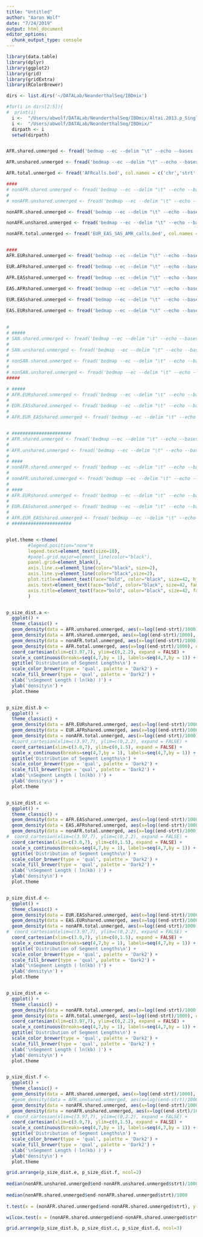 ```yaml
---
title: "Untitled"
author: "Aaron Wolf"
date: "7/24/2019"
output: html_document
editor_options: 
  chunk_output_type: console
---
```


```r
library(data.table)
library(dplyr)
library(ggplot2)
library(grid)
library(gridExtra)
library(RColorBrewer)

```


```r

dirs <- list.dirs('~/DATALab/NeanderthalSeq/IBDmix')

#for(i in dirs[2:5]){
#  print(i)
  i <-  "/Users/abwolf/DATALab/NeanderthalSeq/IBDmix/Altai.2013.p_SingleArchaic.final_callset/" 
  i <-  "/Users/abwolf/DATALab/NeanderthalSeq/IBDmix/" 
  dirpath <- i
  setwd(dirpath)


AFR.shared.unmerged <- fread('bedmap --ec --delim "\t" --echo --bases --bp-ovr 1 --indicator AFRcalls.bed EUR_EAS_SAS_AMR_calls.bed.merged', col.names = c('chr','strt','end', 'ID' ,'pop','anc','bases','indicator')) %>% filter(indicator==1)

AFR.unshared.unmerged <- fread('bedmap --ec --delim "\t" --echo --bases --bp-ovr 1 --indicator AFRcalls.bed EUR_EAS_SAS_AMR_calls.bed.merged', col.names = c('chr','strt','end', 'ID', 'pop','anc','bases','indicator')) %>% filter(indicator==0)

AFR.total.unmerged <- fread('AFRcalls.bed', col.names = c('chr','strt','end','ID', 'pop','anc'))

####
# nonAFR.shared.unmerged <- fread('bedmap --ec --delim "\t" --echo --bases --bp-ovr 1 --indicator EUR_EAS_SAS_AMR_calls.bed AFRcalls.bed.merged', col.names = c('chr','strt','end','ID', 'pop','anc','bases','indicator')) %>% filter(indicator==1)
# 
# nonAFR.unshared.unmerged <- fread('bedmap --ec --delim "\t" --echo --bases --bp-ovr 1 --indicator EUR_EAS_SAS_AMR_calls.bed AFRcalls.bed.merged', col.names = c('chr','strt','end','ID', 'pop','anc','bases','indicator')) %>% filter(indicator==0)

nonAFR.shared.unmerged <- fread('bedmap --ec --delim "\t" --echo --bases --bp-ovr 1 --indicator EUR_EAScalls.bed AFRcalls.bed.merged', col.names = c('chr','strt','end','ID', 'pop','anc','bases','indicator')) %>% filter(indicator==1)

nonAFR.unshared.unmerged <- fread('bedmap --ec --delim "\t" --echo --bases --bp-ovr 1 --indicator EUR_EAScalls.bed AFRcalls.bed.merged', col.names = c('chr','strt','end','ID', 'pop','anc','bases','indicator')) %>% filter(indicator==0)

nonAFR.total.unmerged <- fread('EUR_EAS_SAS_AMR_calls.bed', col.names = c('chr','strt','end','ID', 'pop','anc'))


####
AFR.EURshared.unmerged <- fread('bedmap --ec --delim "\t" --echo --bases --bp-ovr 1 --indicator AFRcalls.bed EURcalls.bed', col.names = c('chr','strt','end', 'ID', 'pop','anc','bases','indicator')) %>% filter(indicator==1)

EUR.AFRshared.unmerged <- fread('bedmap --ec --delim "\t" --echo --bases --bp-ovr 1 --indicator EURcalls.bed AFRcalls.bed', col.names = c('chr','strt','end', 'ID', 'pop','anc','bases','indicator')) %>% filter(indicator==1)

AFR.EASshared.unmerged <- fread('bedmap --ec --delim "\t" --echo --bases --bp-ovr 1 --indicator AFRcalls.bed EAScalls.bed', col.names = c('chr','strt','end', 'ID', 'pop','anc','bases','indicator')) %>% filter(indicator==1)

EAS.AFRshared.unmerged <- fread('bedmap --ec --delim "\t" --echo --bases --bp-ovr 1 --indicator EAScalls.bed AFRcalls.bed', col.names = c('chr','strt','end', 'ID', 'pop','anc','bases','indicator')) %>% filter(indicator==1)
 
EUR.EASshared.unmerged <- fread('bedmap --ec --delim "\t" --echo --bases --bp-ovr 1 --indicator EURcalls.bed EAScalls.bed', col.names = c('chr','strt','end', 'ID', 'pop','anc','bases','indicator')) %>% filter(indicator==1)

EAS.EURshared.unmerged <- fread('bedmap --ec --delim "\t" --echo --bases --bp-ovr 1 --indicator EAScalls.bed EURcalls.bed', col.names = c('chr','strt','end', 'ID', 'pop','anc','bases','indicator')) %>% filter(indicator==1)
 

# 
# #####
# SAN.shared.unmerged <- fread('bedmap --ec --delim "\t" --echo --bases --fraction-map 0.001 --indicator SANcalls.bed EUR_EAS_SAS_AMR_calls.bed.merged', col.names = c('chr','strt','end', 'ID' ,'pop','anc','bases','indicator')) %>% filter(indicator==1)
# 
# SAN.unshared.unmerged <- fread('bedmap --ec --delim "\t" --echo --bases --fraction-map 0.001 --indicator SANcalls.bed EUR_EAS_SAS_AMR_calls.bed.merged', col.names = c('chr','strt','end', 'ID', 'pop','anc','bases','indicator')) %>% filter(indicator==0)
# 
# nonSAN.shared.unmerged <- fread('bedmap --ec --delim "\t" --echo --bases --fraction-map 0.001 --indicator EUR_EAS_SAS_AMR_calls.bed SANcalls.bed.merged', col.names = c('chr','strt','end','ID', 'pop','anc','bases','indicator')) %>% filter(indicator==1)
# 
# nonSAN.unshared.unmerged <- fread('bedmap --ec --delim "\t" --echo --bases --fraction-map 0.001 --indicator EUR_EAS_SAS_AMR_calls.bed SANcalls.bed.merged', col.names = c('chr','strt','end','ID', 'pop','anc','bases','indicator')) %>% filter(indicator==0)
#####

# #####
# AFR.EURshared.unmerged <- fread('bedmap --ec --delim "\t" --echo --bases --fraction-map 0.001 --indicator YRIcalls.bed EURcalls.bed.merged', col.names = c('chr','strt','end', 'ID', 'pop','anc','bases','indicator')) %>% filter(indicator==1)
# 
# EUR.EASshared.unmerged <- fread('bedmap --ec --delim "\t" --echo --bases --fraction-map 0.001 --indicator EURcalls.bed EAScalls.bed.merged', col.names = c('chr','strt','end','ID', 'pop','anc','bases','indicator')) %>% filter(indicator==1)
# 
# AFR.EUR_EASshared.unmerged <- fread('bedmap --ec --delim "\t" --echo --bases --fraction-map 0.001 --indicator YRIcalls.bed EUR_EAScalls.bed.merged', col.names = c('chr','strt','end', 'ID', 'pop','anc','bases','indicator')) %>% filter(indicator==1)


# ######################
# AFR.shared.unmerged <- fread('bedmap --ec --delim "\t" --echo --bases --fraction-map 0.001 --indicator AFRcalls.bed EUR_EAS_SAS_AMR_calls.bed.merged', col.names = c('chr','strt','end', 'ID' ,'pop','anc','bases','indicator')) %>% filter(indicator==1)
# 
# AFR.unshared.unmerged <- fread('bedmap --ec --delim "\t" --echo --bases --fraction-map 0.001 --indicator AFRcalls.bed EUR_EAS_SAS_AMR_calls.bed.merged', col.names = c('chr','strt','end', 'ID', 'pop','anc','bases','indicator')) %>% filter(indicator==0)
# 
# ####
# nonAFR.shared.unmerged <- fread('bedmap --ec --delim "\t" --echo --bases --fraction-map 0.001 --indicator EUR_EAS_SAS_AMR_calls.bed AFRcalls.bed.merged', col.names = c('chr','strt','end','ID', 'pop','anc','bases','indicator')) %>% filter(indicator==1)
# 
# nonAFR.unshared.unmerged <- fread('bedmap --ec --delim "\t" --echo --bases --fraction-map 0.001 --indicator EUR_EAS_SAS_AMR_calls.bed AFRcalls.bed.merged', col.names = c('chr','strt','end','ID', 'pop','anc','bases','indicator')) %>% filter(indicator==0)
# 
# ####
# AFR.EURshared.unmerged <- fread('bedmap --ec --delim "\t" --echo --bases --fraction-map 0.001 --indicator AFRcalls.bed EURcalls.bed.merged', col.names = c('chr','strt','end', 'ID', 'pop','anc','bases','indicator')) %>% filter(indicator==1)
# 
# EUR.EASshared.unmerged <- fread('bedmap --ec --delim "\t" --echo --bases --fraction-map 0.001 --indicator EURcalls.bed EAScalls.bed.merged', col.names = c('chr','strt','end','ID', 'pop','anc','bases','indicator')) %>% filter(indicator==1)
# 
# AFR.EUR_EASshared.unmerged <- fread('bedmap --ec --delim "\t" --echo --bases --fraction-map 0.001 --indicator AFRcalls.bed EUR_EAScalls.bed.merged', col.names = c('chr','strt','end', 'ID', 'pop','anc','bases','indicator')) %>% filter(indicator==1)
# ######################


plot.theme <-theme(
        #legend.position="none"m
        legend.text=element_text(size=18),
        #panel.grid.major=element_line(color="black"),
        panel.grid=element_blank(),
        axis.line.x=element_line(color="black", size=2),
        axis.line.y=element_line(color="black",size=2),
        plot.title=element_text(face="bold", color="black", size=42, hjust = 0.5, family = "Helvetica"),
        axis.text=element_text(face="bold", color="black", size=42, family = "Helvetica"),
        axis.title=element_text(face="bold", color="black", size=42, family = "Helvetica")
        )


p_size_dist.a <- 
  ggplot() + 
  theme_classic() +
  geom_density(data = AFR.unshared.unmerged, aes(x=log((end-strt)/1000), color="AFR.unshared.unmerged", fill="AFR.unshared.unmerged"), size=4, alpha=0.2) +
  geom_density(data = AFR.shared.unmerged, aes(x=log((end-strt)/1000), color="AFR.shared.unmerged", fill="AFR.shared.unmerged"), size=4, alpha=0.2) +
  geom_density(data = nonAFR.total.unmerged, aes(x=log((end-strt)/1000), color="nonAFR.total.unmerged", fill="nonAFR.total.unmerged"), size=4, alpha=0.2) +
  geom_density(data = AFR.total.unmerged, aes(x=log((end-strt)/1000), color="AFR.total.unmerged", fill="AFR.total.unmerged"), size=4, alpha=0.2) +
  coord_cartesian(xlim=c(3.97,7), ylim=c(0,2.2), expand = FALSE) +
  scale_x_continuous(breaks=seq(4,7,by = 1), labels=seq(4,7,by = 1)) +
  ggtitle('Distribution of Segment Lengths\n') +
  scale_color_brewer(type = 'qual', palette = 'Dark2') +
  scale_fill_brewer(type = 'qual', palette = 'Dark2') +
  xlab('\nSegment Length ( ln(kb) )') +
  ylab('density\n') +
  plot.theme


p_size_dist.b <- 
  ggplot() + 
  theme_classic() +
  geom_density(data = AFR.EURshared.unmerged, aes(x=log((end-strt)/1000), color="AFR.EURshared.unmerged", fill="AFR.EURshared.unmerged"), size=4, alpha=0.2) +
  geom_density(data = EUR.AFRshared.unmerged, aes(x=log((end-strt)/1000), color="EUR.AFRshared.unmerged", fill="EUR.AFRshared.unmerged"), size=4, alpha=0.2) +
  geom_density(data = nonAFR.total.unmerged, aes(x=log((end-strt)/1000), color="nonAFR.total.unmerged", fill="nonAFR.total.unmerged"), size=4, alpha=0.2) +
  #coord_cartesian(xlim=c(3.97,7), ylim=c(0,2.2), expand = FALSE) +
  coord_cartesian(xlim=c(3.0,7), ylim=c(0,1.5), expand = FALSE) +
  scale_x_continuous(breaks=seq(4,7,by = 1), labels=seq(4,7,by = 1)) +
  ggtitle('Distribution of Segment Lengths\n') +
  scale_color_brewer(type = 'qual', palette = 'Dark2') +
  scale_fill_brewer(type = 'qual', palette = 'Dark2') +
  xlab('\nSegment Length ( ln(kb) )') +
  ylab('density\n') +
  plot.theme


p_size_dist.c <- 
  ggplot() + 
  theme_classic() +
  geom_density(data = AFR.EASshared.unmerged, aes(x=log((end-strt)/1000), color="AFR.EASshared.unmerged", fill="AFR.EASshared.unmerged"), size=4, alpha=0.2) +
  geom_density(data = EAS.AFRshared.unmerged, aes(x=log((end-strt)/1000), color="EAS.AFRshared.unmerged", fill="EAS.AFRshared.unmerged"), size=4, alpha=0.2) +
  geom_density(data = nonAFR.total.unmerged, aes(x=log((end-strt)/1000), color="nonAFR.total.unmerged", fill="nonAFR.total.unmerged"), size=4, alpha=0.2) +
#  coord_cartesian(xlim=c(3.97,7), ylim=c(0,2.2), expand = FALSE) +
  coord_cartesian(xlim=c(3.0,7), ylim=c(0,1.5), expand = FALSE) +
  scale_x_continuous(breaks=seq(4,7,by = 1), labels=seq(4,7,by = 1)) +
  ggtitle('Distribution of Segment Lengths\n') +
  scale_color_brewer(type = 'qual', palette = 'Dark2') +
  scale_fill_brewer(type = 'qual', palette = 'Dark2') +
  xlab('\nSegment Length ( ln(kb) )') +
  ylab('density\n') +
  plot.theme


p_size_dist.d <- 
  ggplot() + 
  theme_classic() +
  geom_density(data = EUR.EASshared.unmerged, aes(x=log((end-strt)/1000), color="EUR.EASshared.unmerged", fill="EUR.EASshared.unmerged"), size=4, alpha=0.2) +
  geom_density(data = EAS.EURshared.unmerged, aes(x=log((end-strt)/1000), color="EAS.EURshared.unmerged", fill="EAS.EURshared.unmerged"), size=4, alpha=0.2) +
  geom_density(data = nonAFR.total.unmerged, aes(x=log((end-strt)/1000), color="nonAFR.total.unmerged", fill="nonAFR.total.unmerged"), size=4, alpha=0.2) +
#  coord_cartesian(xlim=c(3.97,7), ylim=c(0,2.2), expand = FALSE) +
  coord_cartesian(xlim=c(3.0,7), ylim=c(0,1.5), expand = FALSE) +
  scale_x_continuous(breaks=seq(4,7,by = 1), labels=seq(4,7,by = 1)) +
  ggtitle('Distribution of Segment Lengths\n') +
  scale_color_brewer(type = 'qual', palette = 'Dark2') +
  scale_fill_brewer(type = 'qual', palette = 'Dark2') +
  xlab('\nSegment Length ( ln(kb) )') +
  ylab('density\n') +
  plot.theme


p_size_dist.e <-
  ggplot() + 
  theme_classic() +
  geom_density(data = nonAFR.total.unmerged, aes(x=log((end-strt)/1000), color="nonAFR.total.unmerged", fill="nonAFR.total.unmerged"), size=4, alpha=0.2) +
  geom_density(data = AFR.total.unmerged, aes(x=log((end-strt)/1000), color="AFR.total.unmerged", fill="AFR.total.unmerged"), size=4, alpha=0.2) +
  coord_cartesian(xlim=c(3.97,7), ylim=c(0,2.2), expand = FALSE) +
  scale_x_continuous(breaks=seq(4,7,by = 1), labels=seq(4,7,by = 1)) +
  ggtitle('Distribution of Segment Lengths\n') +
  scale_color_brewer(type = 'qual', palette = 'Dark2') +
  scale_fill_brewer(type = 'qual', palette = 'Dark2') +
  xlab('\nSegment Length ( ln(kb) )') +
  ylab('density\n') +
  plot.theme


p_size_dist.f <-
  ggplot() + 
  theme_classic() +
  geom_density(data = AFR.shared.unmerged, aes(x=log((end-strt)/1000), color="AFR.shared.unmerged", fill="AFR.shared.unmerged"), size=4, alpha=0.2) +
  #geom_density(data = AFR.unshared.unmerged, aes(x=log((end-strt)/1000), color="AFR.unshared.unmerged", fill="AFR.unshared.unmerged"), size=4, alpha=0.2) +
  geom_density(data = nonAFR.shared.unmerged, aes(x=log((end-strt)/1000), color="nonAFR.shared.unmerged", fill="nonAFR.shared.unmerged"), size=4, alpha=0.2) +
  geom_density(data = nonAFR.unshared.unmerged, aes(x=log((end-strt)/1000), color="nonAFR.unshared.unmerged", fill="nonAFR.unshared.unmerged"), size=4, alpha=0.2) +
#  coord_cartesian(xlim=c(3.97,7), ylim=c(0,2.2), expand = FALSE) +
  coord_cartesian(xlim=c(3.0,7), ylim=c(0,1.5), expand = FALSE) +
  scale_x_continuous(breaks=seq(4,7,by = 1), labels=seq(4,7,by = 1)) +
  ggtitle('Distribution of Segment Lengths\n') +
  scale_color_brewer(type = 'qual', palette = 'Dark2') +
  scale_fill_brewer(type = 'qual', palette = 'Dark2') +
  xlab('\nSegment Length ( ln(kb) )') +
  ylab('density\n') +
  plot.theme

grid.arrange(p_size_dist.e, p_size_dist.f, ncol=2)
  
median(nonAFR.unshared.unmerged$end-nonAFR.unshared.unmerged$strt)/1000
  
median(nonAFR.shared.unmerged$end-nonAFR.shared.unmerged$strt)/1000
  
t.test(x = (nonAFR.shared.unmerged$end-nonAFR.shared.unmerged$strt), y = (nonAFR.unshared.unmerged$end-nonAFR.unshared.unmerged$strt))

wilcox.test(x = (nonAFR.shared.unmerged$end-nonAFR.shared.unmerged$strt), y = (nonAFR.unshared.unmerged$end-nonAFR.unshared.unmerged$strt))

grid.arrange(p_size_dist.b, p_size_dist.c, p_size_dist.d, ncol=3)
```

